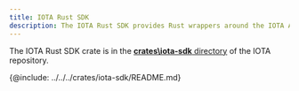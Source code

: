 ```yaml
---
title: IOTA Rust SDK
description: The IOTA Rust SDK provides Rust wrappers around the IOTA API. Using the SDK, you can interact with IOTA networks using the Rust programming language.
---
```


The IOTA Rust SDK crate is in the [**crates\iota-sdk** directory](https://github.com/iotaledger/kinesis/tree/main/crates/iota-sdk) of the IOTA repository.

{@include: ../../../crates/iota-sdk/README.md}
